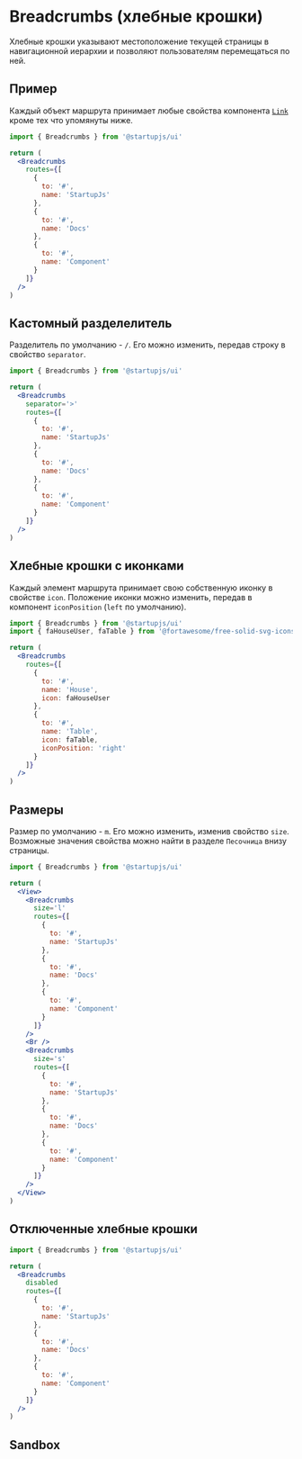 
# Breadcrumbs (хлебные крошки)

Хлебные крошки указывают местоположение текущей страницы в навигационной иерархии и позволяют пользователям перемещаться по ней.

## Пример

Каждый объект маршрута принимает любые свойства компонента [`Link`](/docs/en/docs/Link) кроме тех что упомянуты ниже.

```jsx
import { Breadcrumbs } from '@startupjs/ui'
```

```jsx example
return (
  <Breadcrumbs
    routes={[
      {
        to: '#',
        name: 'StartupJs'
      },
      {
        to: '#',
        name: 'Docs'
      },
      {
        to: '#',
        name: 'Component'
      }
    ]}
  />
)
```


## Кастомный разделелитель

Разделитель по умолчанию - `/`. Его можно изменить, передав строку в свойство `separator`.

```jsx
import { Breadcrumbs } from '@startupjs/ui'
```

```jsx example
return (
  <Breadcrumbs
    separator='>'
    routes={[
      {
        to: '#',
        name: 'StartupJs'
      },
      {
        to: '#',
        name: 'Docs'
      },
      {
        to: '#',
        name: 'Component'
      }
    ]}
  />
)
```

## Хлебные крошки с иконками
Каждый элемент маршрута принимает свою собственную иконку в свойстве `icon`. Положение иконки можно изменить, передав в компонент `iconPosition` (`left` по умолчанию).

```jsx
import { Breadcrumbs } from '@startupjs/ui'
import { faHouseUser, faTable } from '@fortawesome/free-solid-svg-icons'
```

```jsx example
return (
  <Breadcrumbs
    routes={[
      {
        to: '#',
        name: 'House',
        icon: faHouseUser
      },
      {
        to: '#',
        name: 'Table',
        icon: faTable,
        iconPosition: 'right'
      }
    ]}
  />
)
```

## Размеры

Размер по умолчанию - `m`. Его можно изменить, изменив свойство `size`. Возможные значения свойства можно найти в разделе `Песочница` внизу страницы.

```jsx
import { Breadcrumbs } from '@startupjs/ui'
```

```jsx example
return (
  <View>
    <Breadcrumbs
      size='l'
      routes={[
        {
          to: '#',
          name: 'StartupJs'
        },
        {
          to: '#',
          name: 'Docs'
        },
        {
          to: '#',
          name: 'Component'
        }
      ]}
    />
    <Br />
    <Breadcrumbs
      size='s'
      routes={[
        {
          to: '#',
          name: 'StartupJs'
        },
        {
          to: '#',
          name: 'Docs'
        },
        {
          to: '#',
          name: 'Component'
        }
      ]}
    />
  </View>
)
```

## Отключенные хлебные крошки

```jsx
import { Breadcrumbs } from '@startupjs/ui'
```

```jsx example
return (
  <Breadcrumbs
    disabled
    routes={[
      {
        to: '#',
        name: 'StartupJs'
      },
      {
        to: '#',
        name: 'Docs'
      },
      {
        to: '#',
        name: 'Component'
      }
    ]}
  />
)
```


## Sandbox

<Sandbox Component={Breadcrumbs} />
